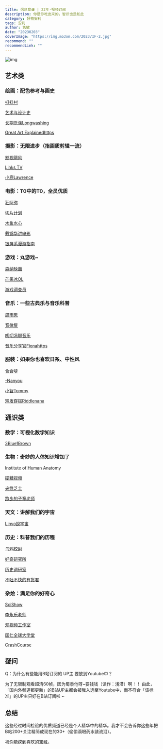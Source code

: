 ```yaml
---
title: 信息食谱 | 22年·视频订阅
description: 你是你吃出来的，智识也是如此
category: 好物安利
tags: 安利
author: 隽敏
date: "20230203"
coverImage: "https://img.mo3on.com/2023/IF-2.jpg"
recommend: ""
recommendLink: ""
---
```


![img](https://img.mo3on.com/2023/IF-2.jpg)

## 艺术类

### **绘画：配色参考与画史**

   [抖抖村](https://www.youtube.com/channel/UCjTaf9qM3KzWQsXtJIGPHyA/videos)

   [艺术与设计史](https://space.bilibili.com/9862450/)

   [长期洗涤Longwashing](https://space.bilibili.com/1701169/)

   [Great Art Explainedhttps](https://www.youtube.com/channel/UCePDFpCr78_qmVtpoB1Axaw/videos)


### **摄影：无限进步（指画质剪辑一流）**

   [影视飓风](https://www.youtube.com/channel/UC2cRwTuSWxxEtrRnT4lrlQA/videos)

   [Links TV](https://www.youtube.com/channel/UCz0ONCn6eRcDJGsUzupc3TA/videos)

   [小鹿Lawrence](https://www.youtube.com/channel/UCPsmetP1p137YfTBpvA7mng/videos)


### **电影：T0中的T0，全员优质**

   [狂阿弥](https://space.bilibili.com/3433092/)


   [切片计划](https://space.bilibili.com/624052719/)


   [木鱼水心](https://space.bilibili.com/927587/)


   [戴锦华讲电影](https://space.bilibili.com/1424556475/)


   [银屏系漫游指南](https://space.bilibili.com/674180538/video)



### **游戏：丸游戏~**

   [森纳映画](https://www.youtube.com/channel/UCDNeEBgigHHGtJJOpHSnadA/videos)


   [芒果冰OL](https://www.youtube.com/channel/UCIUYqpXe7yok4x3VkK67B3Q/videos)


   [游戏调查员](https://www.youtube.com/channel/UCtInR7yYbfRYPra3h3ExASQ/videos)



### **音乐：一些古典乐与音乐科普**

   [周雨思](https://space.bilibili.com/627605168/)

   [音律屋](https://space.bilibili.com/343055119/)


   [叨叨冯聊音乐](https://www.youtube.com/channel/UCyh_y1SIGj_cUqMeoewO5_w/videos)


   [音乐分享官Fionahttps](https://space.bilibili.com/477936031/)


### **服装：如果你也喜欢日系、中性风**

   [合合噠](https://space.bilibili.com/7327736/)

   [-Nanyou](https://space.bilibili.com/18416545/)

   [小智Tommy](https://space.bilibili.com/12415755/)

   [短发穿搭Riddlenana](https://space.bilibili.com/17024301/)

## 通识类

### **数学：可视化数学知识**

   [3Blue1Brown](https://www.youtube.com/channel/UCYO_jab_esuFRV4b17AJtAw/videos)

### **生物：奇妙的人体知识增加了**

   [Institute of Human Anatomy](https://www.youtube.com/channel/UCgBg0aacyJnw4qUnb1FlfEQ/videos)

   [硬糖视频](https://www.youtube.com/channel/UCepQ5fD1ucAlmwEg4Zuoa-Q/videos)

   [夹性芝士](https://space.bilibili.com/326081112/)

   [跑步的子章老师](https://space.bilibili.com/451645162/)

### **天文：讲解我们的宇宙**

   [Linvo說宇宙](https://www.youtube.com/channel/UCjHCBI7CNqQwzuaiDtCAQmA/videos)

### **历史：科普我们的历程**

   [乌鸦校尉](https://space.bilibili.com/521249172/)

   [好奇研究所](https://www.youtube.com/channel/UCmFLRm86snG3GwXKxo_fnlw/videos)

   [历史调研室](https://space.bilibili.com/519872016/)

   [不吐不快的有货君](https://www.youtube.com/channel/UCL_6y6pug2cYoYCYvXDbgHA/videos)

### **杂烩：满足你的好奇心**

   [SciShow](https://www.youtube.com/channel/UCZYTClx2T1of7BRZ86-8fow/videos)
   
   [李永乐老师](https://www.youtube.com/channel/UCSs4A6HYKmHA2MG_0z-F0xw/videos)

   [观视频工作室](https://space.bilibili.com/54992199/)

   [国仁全球大学堂](https://space.bilibili.com/679619486/)

   [CrashCourse](https://www.youtube.com/channel/UCX6b17PVsYBQ0ip5gyeme-Q/videos)

## 疑问

Q：为什么有些能用B站订阅的 UP主 要放到Youtube中？

为了无限制观看超清60帧，因为蜀黍他呀~要钱钱（读作：浅潜）啊！！
由此，「国内外频道都更新」的B站UP主都会被我入选至Youtube中，而不符合「该标准」的UP主只好在B站订阅啦 ~

## 总结

这些经过时间检验的优质频道已经是个人精华中的精华。我才不会告诉你这些年把B站200+关注精简成现在的30+（偷偷滴眼药水装流泪）。

祝你能挖到喜欢的宝藏。


